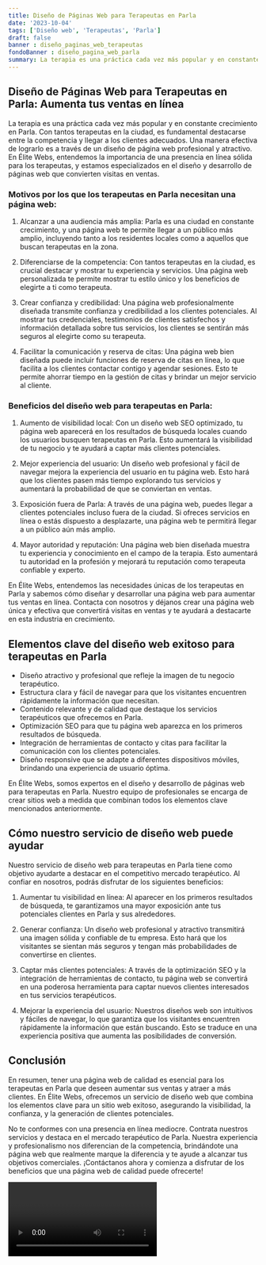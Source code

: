 ```yaml
---
title: Diseño de Páginas Web para Terapeutas en Parla
date: '2023-10-04'
tags: ['Diseño web', 'Terapeutas', 'Parla']
draft: false
banner : diseño_paginas_web_terapeutas
fondoBanner : diseño_pagina_web_parla
summary: La terapia es una práctica cada vez más popular y en constante crecimiento en Parla. Con tantos terapeutas en la ciudad, es fundamental destacarse entre la competencia y llegar a los clientes adecuados. Una manera efectiva de lograrlo es a través de un diseño de página web profesional y atractivo. En Élite Webs, entendemos la importancia de una presencia en línea sólida para los terapeutas, y estamos especializados en el diseño y desarrollo de páginas web que convierten visitas en ventas.
---
```


## Diseño de Páginas Web para Terapeutas en Parla: Aumenta tus ventas en línea

La terapia es una práctica cada vez más popular y en constante crecimiento en Parla. Con tantos terapeutas en la ciudad, es fundamental destacarse entre la competencia y llegar a los clientes adecuados. Una manera efectiva de lograrlo es a través de un diseño de página web profesional y atractivo. En Élite Webs, entendemos la importancia de una presencia en línea sólida para los terapeutas, y estamos especializados en el diseño y desarrollo de páginas web que convierten visitas en ventas.

### Motivos por los que los terapeutas en Parla necesitan una página web:

1. Alcanzar a una audiencia más amplia: Parla es una ciudad en constante crecimiento, y una página web te permite llegar a un público más amplio, incluyendo tanto a los residentes locales como a aquellos que buscan terapeutas en la zona.

2. Diferenciarse de la competencia: Con tantos terapeutas en la ciudad, es crucial destacar y mostrar tu experiencia y servicios. Una página web personalizada te permite mostrar tu estilo único y los beneficios de elegirte a ti como terapeuta.

3. Crear confianza y credibilidad: Una página web profesionalmente diseñada transmite confianza y credibilidad a los clientes potenciales. Al mostrar tus credenciales, testimonios de clientes satisfechos y información detallada sobre tus servicios, los clientes se sentirán más seguros al elegirte como su terapeuta.

4. Facilitar la comunicación y reserva de citas: Una página web bien diseñada puede incluir funciones de reserva de citas en línea, lo que facilita a los clientes contactar contigo y agendar sesiones. Esto te permite ahorrar tiempo en la gestión de citas y brindar un mejor servicio al cliente.

### Beneficios del diseño web para terapeutas en Parla:

1. Aumento de visibilidad local: Con un diseño web SEO optimizado, tu página web aparecerá en los resultados de búsqueda locales cuando los usuarios busquen terapeutas en Parla. Esto aumentará la visibilidad de tu negocio y te ayudará a captar más clientes potenciales.

2. Mejor experiencia del usuario: Un diseño web profesional y fácil de navegar mejora la experiencia del usuario en tu página web. Esto hará que los clientes pasen más tiempo explorando tus servicios y aumentará la probabilidad de que se conviertan en ventas.

3. Exposición fuera de Parla: A través de una página web, puedes llegar a clientes potenciales incluso fuera de la ciudad. Si ofreces servicios en línea o estás dispuesto a desplazarte, una página web te permitirá llegar a un público aún más amplio.

4. Mayor autoridad y reputación: Una página web bien diseñada muestra tu experiencia y conocimiento en el campo de la terapia. Esto aumentará tu autoridad en la profesión y mejorará tu reputación como terapeuta confiable y experto.

En Élite Webs, entendemos las necesidades únicas de los terapeutas en Parla y sabemos cómo diseñar y desarrollar una página web para aumentar tus ventas en línea. Contacta con nosotros y déjanos crear una página web única y efectiva que convertirá visitas en ventas y te ayudará a destacarte en esta industria en crecimiento.

<GifSeo />

<Cta />

## Elementos clave del diseño web exitoso para terapeutas en Parla

- Diseño atractivo y profesional que refleje la imagen de tu negocio terapéutico.
- Estructura clara y fácil de navegar para que los visitantes encuentren rápidamente la información que necesitan.
- Contenido relevante y de calidad que destaque los servicios terapéuticos que ofrecemos en Parla.
- Optimización SEO para que tu página web aparezca en los primeros resultados de búsqueda.
- Integración de herramientas de contacto y citas para facilitar la comunicación con los clientes potenciales.
- Diseño responsive que se adapte a diferentes dispositivos móviles, brindando una experiencia de usuario óptima.

En Élite Webs, somos expertos en el diseño y desarrollo de páginas web para terapeutas en Parla. Nuestro equipo de profesionales se encarga de crear sitios web a medida que combinan todos los elementos clave mencionados anteriormente.

## Cómo nuestro servicio de diseño web puede ayudar

Nuestro servicio de diseño web para terapeutas en Parla tiene como objetivo ayudarte a destacar en el competitivo mercado terapéutico. Al confiar en nosotros, podrás disfrutar de los siguientes beneficios:

1. Aumentar tu visibilidad en línea: Al aparecer en los primeros resultados de búsqueda, te garantizamos una mayor exposición ante tus potenciales clientes en Parla y sus alrededores.

2. Generar confianza: Un diseño web profesional y atractivo transmitirá una imagen sólida y confiable de tu empresa. Esto hará que los visitantes se sientan más seguros y tengan más probabilidades de convertirse en clientes.

3. Captar más clientes potenciales: A través de la optimización SEO y la integración de herramientas de contacto, tu página web se convertirá en una poderosa herramienta para captar nuevos clientes interesados en tus servicios terapéuticos.

4. Mejorar la experiencia del usuario: Nuestros diseños web son intuitivos y fáciles de navegar, lo que garantiza que los visitantes encuentren rápidamente la información que están buscando. Esto se traduce en una experiencia positiva que aumenta las posibilidades de conversión.

## Conclusión

En resumen, tener una página web de calidad es esencial para los terapeutas en Parla que deseen aumentar sus ventas y atraer a más clientes. En Élite Webs, ofrecemos un servicio de diseño web que combina los elementos clave para un sitio web exitoso, asegurando la visibilidad, la confianza, y la generación de clientes potenciales.

No te conformes con una presencia en línea mediocre. Contrata nuestros servicios y destaca en el mercado terapéutico de Parla. Nuestra experiencia y profesionalismo nos diferencian de la competencia, brindándote una página web que realmente marque la diferencia y te ayude a alcanzar tus objetivos comerciales. ¡Contáctanos ahora y comienza a disfrutar de los beneficios que una página web de calidad puede ofrecerte!

<Video />

<CtaBot job='Terapeutas' city='Parla'/>

<Gmaps query='Parla+españa+maps' />